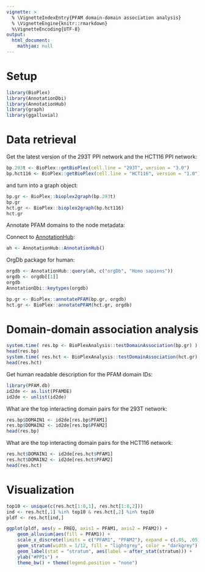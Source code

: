 ```yaml
---
vignette: >
  % \VignetteIndexEntry{PFAM domain-domain association analysis}
  % \VignetteEngine{knitr::rmarkdown}
  %\VignetteEncoding{UTF-8}
output:
  html_document:
    mathjax: null   
---
```


# Setup

```r
library(BioPlex)
library(AnnotationDbi)
library(AnnotationHub)
library(graph)
library(ggalluvial)
```

# Data retrieval

Get the latest version of the 293T PPI network and the HCT116 PPI network:

```r
bp.293t <- BioPlex::getBioPlex(cell.line = "293T", version = "3.0")
bp.hct116 <- BioPlex::getBioPlex(cell.line = "HCT116", version = "1.0")
```

and turn into a graph object:

```r
bp.gr <- BioPlex::bioplex2graph(bp.293t)
bp.gr
hct.gr <- BioPlex::bioplex2graph(bp.hct116)
hct.gr
```

Annotate PFAM domains to the node metadata:

Connect to 
[AnnotationHub](http://bioconductor.org/packages/AnnotationHub):

```r
ah <- AnnotationHub::AnnotationHub()
```

OrgDb package for human:
```r
orgdb <- AnnotationHub::query(ah, c("orgDb", "Homo sapiens"))
orgdb <- orgdb[[1]] 
orgdb
AnnotationDbi::keytypes(orgdb)
```

```r
bp.gr <- BioPlex::annotatePFAM(bp.gr, orgdb)
hct.gr <- BioPlex::annotatePFAM(hct.gr, orgdb)
```

# Domain-domain association analysis

```r
system.time( res.bp <- BioPlexAnalysis::testDomainAssociation(bp.gr) ) 
head(res.bp)
system.time( res.hct <- BioPlexAnalysis::testDomainAssociation(hct.gr) )
head(res.hct)
```

Get human readable description for the PFAM domain IDs:

```r
library(PFAM.db)
id2de <- as.list(PFAMDE)
id2de <- unlist(id2de)
```

What are the top interacting domain pairs for the 293T network:

```r
res.bp$DOMAIN1 <- id2de[res.bp$PFAM1]
res.bp$DOMAIN2 <- id2de[res.bp$PFAM2]
head(res.bp)
```

What are the top interacting domain pairs for the HCT116 network:

```r
res.hct$DOMAIN1 <- id2de[res.hct$PFAM1]
res.hct$DOMAIN2 <- id2de[res.hct$PFAM2]
head(res.hct)
```

# Visualization

```r
top10 <- unique(c(res.hct[1:8,1], res.hct[1:8,2]))
ind <- res.hct[,1] %in% top10 & res.hct[,2] %in% top10
pldf <- res.hct[ind,]
```

```r
ggplot(pldf, aes(y = FREQ, axis1 = PFAM1, axis2 = PFAM2)) + 
    geom_alluvium(aes(fill = PFAM1)) + 
    scale_x_discrete(limits = c("PFAM1", "PFAM2"), expand = c(.05, .05)) + 
    geom_stratum(width = 1/12, fill = "lightgrey", color = "darkgrey") + 
    geom_label(stat = "stratum", aes(label = after_stat(stratum))) + 
    ylab("#PPIs") + 
    theme_bw() + theme(legend.position = "none")
```
